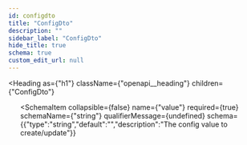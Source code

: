 ```yaml
---
id: configdto
title: "ConfigDto"
description: ""
sidebar_label: "ConfigDto"
hide_title: true
schema: true
custom_edit_url: null
---
```



<Heading
  as={"h1"}
  className={"openapi__heading"}
  children={"ConfigDto"}
>
</Heading>





<ul>
  <SchemaItem
    collapsible={false}
    name={"key"}
    required={true}
    schemaName={"string"}
    qualifierMessage={undefined}
    schema={{"type":"string","default":"","description":"The config key to create/update"}}
  >
    
  </SchemaItem><SchemaItem
    collapsible={false}
    name={"value"}
    required={true}
    schemaName={"string"}
    qualifierMessage={undefined}
    schema={{"type":"string","default":"","description":"The config value to create/update"}}
  >
    
  </SchemaItem>
</ul>
            